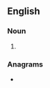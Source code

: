 {{also|Cavers}}
==English==

===Noun===
{{head|en|noun plural form}}

# {{plural of|caver|lang=en}}

===Anagrams===
* {{anagrams|en|carves|craves}}